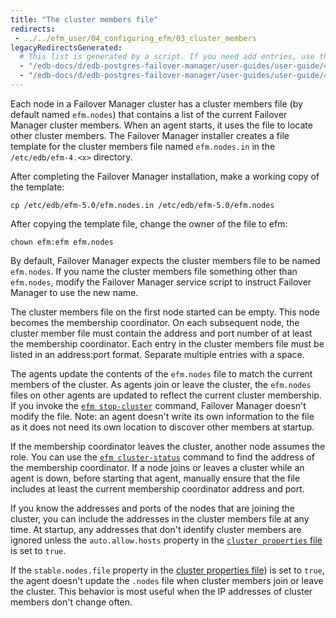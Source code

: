 ```yaml
---
title: "The cluster members file"
redirects:
 - ../../efm_user/04_configuring_efm/03_cluster_members
legacyRedirectsGenerated:
  # This list is generated by a script. If you need add entries, use the `legacyRedirects` key.
  - "/edb-docs/d/edb-postgres-failover-manager/user-guides/user-guide/4.0/cluster_members.html"
  - "/edb-docs/d/edb-postgres-failover-manager/user-guides/user-guide/4.1/cluster_members.html"
---
```


<div id="cluster_members" class="registered_link"></div>

Each node in a Failover Manager cluster has a cluster members file (by default named `efm.nodes`) that contains a list of the current Failover Manager cluster members. When an agent starts, it uses the file to locate other cluster members. The Failover Manager installer creates a file template for the cluster members file named `efm.nodes.in` in the `/etc/edb/efm-4.<x>` directory.

After completing the Failover Manager installation, make a working copy of the template:

```shell
cp /etc/edb/efm-5.0/efm.nodes.in /etc/edb/efm-5.0/efm.nodes
```

After copying the template file, change the owner of the file to efm:

```shell
chown efm:efm efm.nodes
```

By default, Failover Manager expects the cluster members file to be named `efm.nodes`. If you name the cluster members file something other than `efm.nodes`, modify the Failover Manager service script to instruct Failover Manager to use the new name.

The cluster members file on the first node started can be empty. This node becomes the membership coordinator. On each subsequent node, the cluster member file must contain the address and port number of at least the membership coordinator. Each entry in the cluster members file must be listed in an address:port format. Separate multiple entries with a space.

The agents update the contents of the `efm.nodes` file to match the current members of the cluster. As agents join or leave the cluster, the `efm.nodes` files on other agents are updated to reflect the current cluster membership. If you invoke the [`efm stop-cluster`](../07_using_efm_utility/#efm_stop_cluster) command, Failover Manager doesn't modify the file. Note: an agent doesn't write its own information to the file as it does not need its own location to discover other members at startup.

If the membership coordinator leaves the cluster, another node assumes the role. You can use the [`efm cluster-status`](../07_using_efm_utility/#efm_cluster_status) command to find the address of the membership coordinator. If a node joins or leaves a cluster while an agent is down, before starting that agent, manually ensure that the file includes at least the current membership coordinator address and port.

If you know the addresses and ports of the nodes that are joining the cluster, you can include the addresses in the cluster members file at any time. At startup, any addresses that don't identify cluster members are ignored unless the `auto.allow.hosts` property in the [`cluster properties` file](01_cluster_properties/#auto_allow_hosts) is set to `true`.

If the `stable.nodes.file` property in the [cluster properties file](01_cluster_properties/#auto_allow_hosts)) is set to `true`, the agent doesn't update the `.nodes` file when cluster members join or leave the cluster. This behavior is most useful when the IP addresses of cluster members don't change often.

